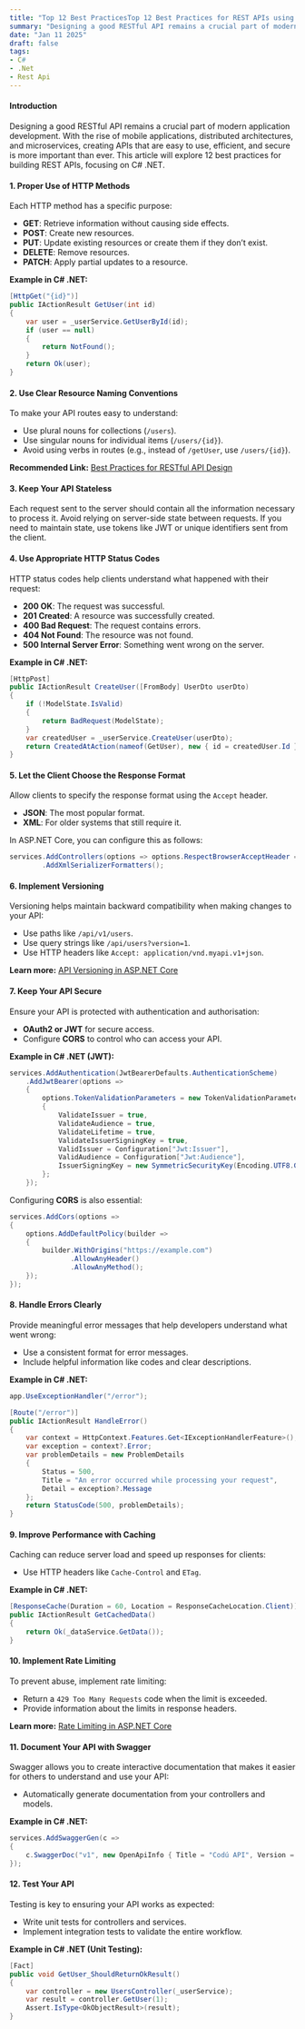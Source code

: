 ```yaml
---
title: "Top 12 Best PracticesTop 12 Best Practices for REST APIs using C# .NET"
summary: "Designing a good RESTful API remains a crucial part of modern application development. With the rise of mobile applications, distributed architectures, and microservices, creating APIs that are easy to use, efficient, and secure is more important than ever. This article will explore 12 best practices for building REST APIs, focusing on C# .NET."
date: "Jan 11 2025"
draft: false
tags:
- C#
- .Net
- Rest Api
---
```


#### Introduction

Designing a good RESTful API remains a crucial part of modern application development. With the rise of mobile applications, distributed architectures, and microservices, creating APIs that are easy to use, efficient, and secure is more important than ever. This article will explore 12 best practices for building REST APIs, focusing on C# .NET. 

#### 1. Proper Use of HTTP Methods

Each HTTP method has a specific purpose:
- **GET**: Retrieve information without causing side effects.
- **POST**: Create new resources.
- **PUT**: Update existing resources or create them if they don’t exist.
- **DELETE**: Remove resources.
- **PATCH**: Apply partial updates to a resource.

**Example in C# .NET:**

```csharp
[HttpGet("{id}")]
public IActionResult GetUser(int id)
{
    var user = _userService.GetUserById(id);
    if (user == null)
    {
        return NotFound();
    }
    return Ok(user);
}
```

#### 2. Use Clear Resource Naming Conventions

To make your API routes easy to understand:
- Use plural nouns for collections (`/users`).
- Use singular nouns for individual items (`/users/{id}`).
- Avoid using verbs in routes (e.g., instead of `/getUser`, use `/users/{id}`).

**Recommended Link:** [Best Practices for RESTful API Design](https://www.oreilly.com/library/view/restful-web-services/9780596529260/ch04.html)

#### 3. Keep Your API Stateless

Each request sent to the server should contain all the information necessary to process it. Avoid relying on server-side state between requests. If you need to maintain state, use tokens like JWT or unique identifiers sent from the client.

#### 4. Use Appropriate HTTP Status Codes

HTTP status codes help clients understand what happened with their request:
- **200 OK**: The request was successful.
- **201 Created**: A resource was successfully created.
- **400 Bad Request**: The request contains errors.
- **404 Not Found**: The resource was not found.
- **500 Internal Server Error**: Something went wrong on the server.

**Example in C# .NET:**

```csharp
[HttpPost]
public IActionResult CreateUser([FromBody] UserDto userDto)
{
    if (!ModelState.IsValid)
    {
        return BadRequest(ModelState);
    }
    var createdUser = _userService.CreateUser(userDto);
    return CreatedAtAction(nameof(GetUser), new { id = createdUser.Id }, createdUser);
}
```

#### 5. Let the Client Choose the Response Format

Allow clients to specify the response format using the `Accept` header.
- **JSON**: The most popular format.
- **XML**: For older systems that still require it.

In ASP.NET Core, you can configure this as follows:

```csharp
services.AddControllers(options => options.RespectBrowserAcceptHeader = true)
        .AddXmlSerializerFormatters();
```

#### 6. Implement Versioning

Versioning helps maintain backward compatibility when making changes to your API:
- Use paths like `/api/v1/users`.
- Use query strings like `/api/users?version=1`.
- Use HTTP headers like `Accept: application/vnd.myapi.v1+json`.

**Learn more:** [API Versioning in ASP.NET Core](https://docs.microsoft.com/en-us/aspnet/core/web-api/)

#### 7. Keep Your API Secure

Ensure your API is protected with authentication and authorisation:
- **OAuth2 or JWT** for secure access.
- Configure **CORS** to control who can access your API.

**Example in C# .NET (JWT):**

```csharp
services.AddAuthentication(JwtBearerDefaults.AuthenticationScheme)
    .AddJwtBearer(options =>
    {
        options.TokenValidationParameters = new TokenValidationParameters
        {
            ValidateIssuer = true,
            ValidateAudience = true,
            ValidateLifetime = true,
            ValidateIssuerSigningKey = true,
            ValidIssuer = Configuration["Jwt:Issuer"],
            ValidAudience = Configuration["Jwt:Audience"],
            IssuerSigningKey = new SymmetricSecurityKey(Encoding.UTF8.GetBytes(Configuration["Jwt:Key"]))
        };
    });
```

Configuring **CORS** is also essential:

```csharp
services.AddCors(options =>
{
    options.AddDefaultPolicy(builder =>
    {
        builder.WithOrigins("https://example.com")
               .AllowAnyHeader()
               .AllowAnyMethod();
    });
});
```

#### 8. Handle Errors Clearly

Provide meaningful error messages that help developers understand what went wrong:
- Use a consistent format for error messages.
- Include helpful information like codes and clear descriptions.

**Example in C# .NET:**

```csharp
app.UseExceptionHandler("/error");

[Route("/error")]
public IActionResult HandleError()
{
    var context = HttpContext.Features.Get<IExceptionHandlerFeature>();
    var exception = context?.Error;
    var problemDetails = new ProblemDetails
    {
        Status = 500,
        Title = "An error occurred while processing your request",
        Detail = exception?.Message
    };
    return StatusCode(500, problemDetails);
}
```

#### 9. Improve Performance with Caching

Caching can reduce server load and speed up responses for clients:
- Use HTTP headers like `Cache-Control` and `ETag`.

**Example in C# .NET:**

```csharp
[ResponseCache(Duration = 60, Location = ResponseCacheLocation.Client)]
public IActionResult GetCachedData()
{
    return Ok(_dataService.GetData());
}
```

#### 10. Implement Rate Limiting

To prevent abuse, implement rate limiting:
- Return a `429 Too Many Requests` code when the limit is exceeded.
- Provide information about the limits in response headers.

**Learn more:** [Rate Limiting in ASP.NET Core](https://docs.microsoft.com/en-us/aspnet/core/performance/rate-limit)

#### 11. Document Your API with Swagger

Swagger allows you to create interactive documentation that makes it easier for others to understand and use your API:
- Automatically generate documentation from your controllers and models.

**Example in C# .NET:**

```csharp
services.AddSwaggerGen(c =>
{
    c.SwaggerDoc("v1", new OpenApiInfo { Title = "Codú API", Version = "v1" });
});
```

#### 12. Test Your API

Testing is key to ensuring your API works as expected:
- Write unit tests for controllers and services.
- Implement integration tests to validate the entire workflow.

**Example in C# .NET (Unit Testing):**

```csharp
[Fact]
public void GetUser_ShouldReturnOkResult()
{
    var controller = new UsersController(_userService);
    var result = controller.GetUser(1);
    Assert.IsType<OkObjectResult>(result);
}
```